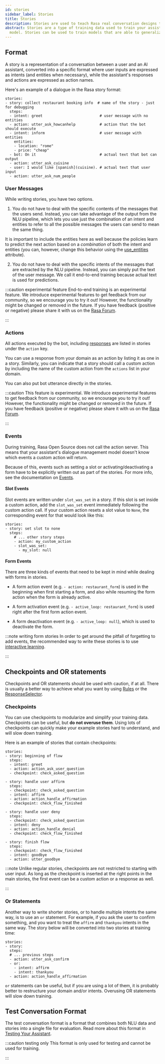```yaml
---
id: stories
sidebar_label: Stories
title: Stories
description: Stories are used to teach Rasa real conversation designs to learn from providing the basis for a scalable machine learning dialogue management.
abstract: Stories are a type of training data used to train your assistant's dialogue management
  model. Stories can be used to train models that are able to generalize to unseen conversation paths.
---
```

## Format

A story is a representation of a conversation between a user and an AI assistant,
converted into a specific format where user inputs are expressed as intents
(and entities when necessary), while the assistant's responses and actions are expressed as action names.

Here's an example of a dialogue in the Rasa story format:

```yaml-rasa
stories:
- story: collect restaurant booking info  # name of the story - just for debugging
  steps:
  - intent: greet                          # user message with no entities
  - action: utter_ask_howcanhelp           # action that the bot should execute
  - intent: inform                         # user message with entities
    entities:
    - location: "rome"
    - price: "cheap"
  - bot: On it                             # actual text that bot can output
  - action: utter_ask_cuisine
  - user: I would like [spanish](cuisine). # actual text that user input
  - action: utter_ask_num_people
```

### User Messages

While writing stories, you have two options.

1) You do not have to deal with the specific contents of
the messages that the users send. Instead, you can take advantage of the output
from the NLU pipeline, which lets you use just the combination of an intent and
entities to refer to all the possible messages the users can send to mean the
same thing.

It is important to include the entities here as well because the policies learn
to predict the next action based on a *combination* of both the intent and
entities (you can, however, change this behavior using the
[use_entities](./domain.mdx#ignoring-entities-for-certain-intents) attribute).

2) You do not have to deal with the specific
intents of the messages that are extracted by the NLU pipeline. Instead, you can simply put
the text of the user message.
We call it end-to-end training because actual text is used for predictions.

:::caution experimental feature
End-to-end training is an experimental feature.
We introduce experimental features to get feedback from our community, so we encourage you to try it out!
However, the functionality might be changed or removed in the future.
If you have feedback (positive or negative) please share it with us on the [Rasa Forum](https://forum.rasa.com).

:::

### Actions

All actions executed by the bot, including [responses](./responses.mdx) are listed
in stories under the `action` key.

You can use a response from your domain as an action by listing it as one
in a story. Similarly, you can indicate that a story should call a custom action by including
the name of the custom action from the `actions` list in your domain.

You can also put bot utterance directly in the stories.

:::caution
This feature is experimental.
We introduce experimental features to get feedback from our community, so we encourage you to try it out!
However, the functionality might be changed or removed in the future.
If you have feedback (positive or negative) please share it with us on the [Rasa Forum](https://forum.rasa.com).

:::

### Events

During training, Rasa Open Source does not call the action server. This means
that your assistant's dialogue management model doesn't know which events a custom
action will return.

Because of this, events such as setting a slot or activating/deactivating a form have to be
explicitly written out as part of the stories. For more info, see the documentation on
[Events](https://rasa.com/docs/action-server/events).

#### Slot Events

Slot events are written under `slot_was_set` in a story. If this slot is set
inside a custom action, add the `slot_was_set` event immediately following the
custom action call. If your custom action resets a slot value to `None`, the
corresponding event for that would look like this:

```yaml-rasa {6-7}
stories:
- story: set slot to none
  steps:
    # ... other story steps
    - action: my_custom_action
    - slot_was_set:
      - my_slot: null
```

#### Form Events

There are three kinds of events that need to be kept in mind while dealing with
forms in stories.

* A form action event (e.g. `- action: restaurant_form`) is used in the beginning when first starting a form, and also while resuming the form action when the form is already active.

* A form activation event (e.g. `- active_loop: restaurant_form`) is used right after the first form action event.

* A form deactivation event (e.g. `- active_loop: null`), which is used to deactivate the form.

:::note writing form stories
In order to get around the pitfall of forgetting to add events, the recommended
way to write these stories is to use [interactive learning](./writing-stories.mdx#using-interactive-learning).

:::

## Checkpoints and OR statements

Checkpoints and OR statements should be used with caution, if at all.
There is usually a better way to achieve what you want by using [Rules](./rules.mdx) or
the [ResponseSelector](./components.mdx#responseselector).

### Checkpoints

You can use checkpoints to modularize and simplify your training
data. Checkpoints can be useful, but **do not overuse them**. Using
lots of checkpoints can quickly make your example stories hard to
understand, and will slow down training.

Here is an example of stories that
contain checkpoints:

```yaml-rasa
stories:
- story: beginning of flow
  steps:
  - intent: greet
  - action: action_ask_user_question
  - checkpoint: check_asked_question

- story: handle user affirm
  steps:
  - checkpoint: check_asked_question
  - intent: affirm
  - action: action_handle_affirmation
  - checkpoint: check_flow_finished

- story: handle user deny
  steps:
  - checkpoint: check_asked_question
  - intent: deny
  - action: action_handle_denial
  - checkpoint: check_flow_finished

- story: finish flow
  steps:
  - checkpoint: check_flow_finished
  - intent: goodbye
  - action: utter_goodbye
```

:::note
Unlike regular stories, checkpoints are not restricted to starting with
user input. As long as the checkpoint is inserted at the right points
in the main stories, the first event can be a custom action or a response
as well.

:::

### Or Statements

Another way to write shorter stories, or to handle multiple intents
the same way, is to use an `or` statement. For example, if you ask
the user to confirm something, and you want to treat the `affirm`
and `thankyou` intents in the same way. The story below will be
converted into two stories at training time:

```yaml-rasa
stories:
- story:
  steps:
  # ... previous steps
  - action: utter_ask_confirm
  - or:
    - intent: affirm
    - intent: thankyou
  - action: action_handle_affirmation
```

`or` statements can be useful, but if you are using a
lot of them, it is probably better to restructure your domain and/or intents.
Overusing OR statements will slow down training.

## Test Conversation Format

The test conversation format is a format that combines both NLU data and stories
into a single file for evaluation. Read more about this format in [Testing Your Assistant](./testing-your-assistant.mdx).

:::caution testing only
This format is only used for testing and cannot be used for training.

:::
